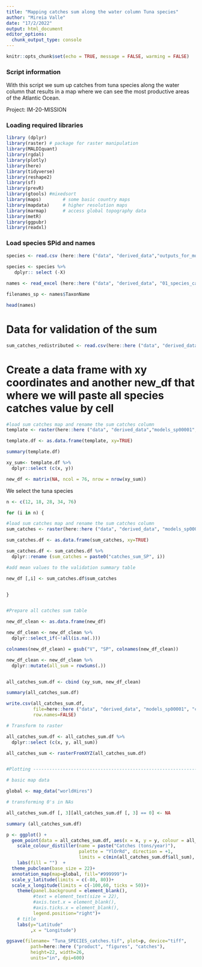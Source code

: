 ```yaml
---
title: "Mapping catches sum along the water column Tuna species"
author: "Mireia Valle"
date: "17/2/2022"
output: html_document
editor_options: 
  chunk_output_type: console
---
```


```r
knitr::opts_chunk$set(echo = TRUE, message = FALSE, warming = FALSE)
```

### Script information

With this script we sum up catches from tuna species along the water column that results in a map where we can see the most productive areas of the Atlantic Ocean.

Project: IM-20-MISSION

### Loading required libraries
```r
library (dplyr)
library(raster) # package for raster manipulation
library(MALDIquant)
library(rgdal)
library(plotly)
library(here)
library(tidyverse)
library(reshape2)
library(sf)
library(prevR)
library(gtools) #mixedsort
library(maps)        # some basic country maps
library(mapdata)     # higher resolution maps
library(marmap)      # access global topography data
library(metR)
library(ggpubr)
library(readxl)
```

### Load species SPid and names
```r

species <- read.csv (here::here ("data", "derived_data","outputs_for_modelling","species_for_modelling.csv"),  sep = ",")
 
species <- species %>% 
   dplyr:: select (-X) 

names <- read_excel (here::here ("data", "derived_data", "01_species_catches", "fish_and_tuna_long_list_75_Atlantic.xlsx"))

filenames_sp <- names$TaxonName

head(names)

```

# Data for validation of the sum
```r
sum_catches_redistributed <- read.csv(here::here ("data", "derived_data", "models_sp00001", "sum_catches_redistributed.csv"))

```

# Create a data frame with xy coordinates and another new_df that where we will paste all species catches value by cell
```r
#load sum catches map and rename the sum catches column
template <- raster(here::here ("data", "derived_data","models_sp00001", "catches", "catches_sum_atl_div", paste0("catches_sum_SP34_Thunnus alalunga.tif")))

template.df <- as.data.frame(template, xy=TRUE)

summary(template.df)

xy_sum<- template.df %>% 
  dplyr::select (c(x, y))

new_df <- matrix(NA, ncol = 76, nrow = nrow(xy_sum))

```

We select the tuna species 
```r
n <- c(12, 18, 28, 34, 76)

for (i in n) {

#load sum catches map and rename the sum catches column
sum_catches <- raster(here::here ("data", "derived_data", "models_sp00001", "catches", "catches_sum_atl_div", paste0("catches_sum_SP",i,"_", filenames_sp[i],".tif")))

sum_catches.df <- as.data.frame(sum_catches, xy=TRUE)

sum_catches.df <- sum_catches.df %>% 
  dplyr::rename (sum_catches = paste0("catches_sum_SP", i))

#add mean values to the validation summary table

new_df [,i] <- sum_catches.df$sum_catches


}


#Prepare all catches sum table 

new_df_clean <- as.data.frame(new_df)

new_df_clean <- new_df_clean %>% 
  dplyr::select_if(~!all(is.na(.))) 

colnames(new_df_clean) = gsub("V", "SP", colnames(new_df_clean))

new_df_clean <- new_df_clean %>% 
  dplyr::mutate(all_sum = rowSums(.))


all_catches_sum.df <- cbind (xy_sum, new_df_clean)

summary(all_catches_sum.df)

write.csv(all_catches_sum.df, 
          file=here::here ("data", "derived_data", "models_sp00001", "catches", "Tuna_SPECIES_catches_sum.df.csv"), 
          row.names=FALSE)

# Transform to raster

all_catches_sum.df <- all_catches_sum.df %>% 
  dplyr::select (c(x, y, all_sum))

all_catches_sum <- rasterFromXYZ(all_catches_sum.df)


#Plotting ---------------------------------------------------------------

# basic map data

global <- map_data("worldHires")

# transforming 0's in NAs

all_catches_sum.df [, 3][all_catches_sum.df [, 3] == 0] <- NA 

summary (all_catches_sum.df)

p <- ggplot() +
  geom_point(data = all_catches_sum.df, aes(x = x, y = y, colour = all_sum), size = 1)+
    scale_colour_distiller(name = paste("Catches (tons/year)"), 
                           palette = "YlOrRd", direction = +1, 
                           limits = c(min(all_catches_sum.df$all_sum), max(all_catches_sum.df$all_sum)), na.value="transparent")+
    labs(fill = "")  +
  theme_pubclean(base_size = 22)+
  annotation_map(map=global, fill="#999999")+
  scale_y_latitude(limits = c(-80, 80))+
  scale_x_longitude(limits = c(-100,60, ticks = 50))+
    theme(panel.background = element_blank(),
          #text = element_text(size = 22),
          #axis.text.x = element_blank(), 
          #axis.ticks.x = element_blank(),
          legend.position="right")+
    # title
    labs(y="Latitude" 
         ,x = "Longitude")

ggsave(filename= "Tuna_SPECIES_catches.tif", plot=p, device="tiff",
         path=here::here ("product", "figures", "catches"), 
         height=22, width=26, 
         units="in", dpi=600)   
```
